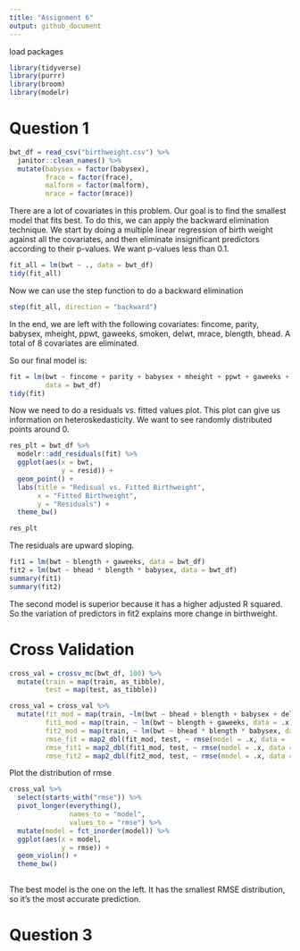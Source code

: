 ```yaml
---
title: "Assignment 6"
output: github_document
---
```


load packages
```r
library(tidyverse)
library(purrr)
library(broom)
library(modelr)
```

# Question 1

```r
bwt_df = read_csv("birthweight.csv") %>% 
  janitor::clean_names() %>% 
  mutate(babysex = factor(babysex),
         frace = factor(frace),
         malform = factor(malform),
         mrace = factor(mrace))
```

There are a lot of covariates in this problem. Our goal is to find the smallest model that fits best. To do this, we can apply the backward elimination technique. We start by doing a multiple linear regression of birth weight against all the covariates, and then eliminate insignificant predictors according to their p-values. We want p-values less than 0.1.

```r
fit_all = lm(bwt ~ ., data = bwt_df)
tidy(fit_all)
```
Now we can use the step function to do a backward elimination

```r
step(fit_all, direction = "backward")
```
In the end, we are left with the following covariates:
fincome, parity, babysex, mheight, ppwt, gaweeks, smoken, delwt, mrace, blength, bhead. A total of 8 covariates are eliminated. 

So our final model is:
```r
fit = lm(bwt ~ fincome + parity + babysex + mheight + ppwt + gaweeks + smoken + delwt + mrace + blength + bhead,
         data = bwt_df)
tidy(fit)
```
Now we need to do a residuals vs. fitted values plot. This plot can give us information on heteroskedasticity.
We want to see randomly distributed points around 0. 

```r
res_plt = bwt_df %>% 
  modelr::add_residuals(fit) %>% 
  ggplot(aes(x = bwt,
             y = resid)) +
  geom_point() +
  labs(title = "Redisual vs. Fitted Birthweight",
       x = "Fitted Birthweight",
       y = "Residuals") +
  theme_bw()

res_plt
```
The residuals are upward sloping. 

```r
fit1 = lm(bwt ~ blength + gaweeks, data = bwt_df)
fit2 = lm(bwt ~ bhead * blength * babysex, data = bwt_df)
summary(fit1)
summary(fit2)
```
The second model is superior because it has a higher adjusted R squared. So the variation of predictors in fit2 explains more change in birthweight.  

# Cross Validation

```r
cross_val = crossv_mc(bwt_df, 100) %>% 
  mutate(train = map(train, as_tibble),
         test = map(test, as_tibble))

cross_val = cross_val %>% 
  mutate(fit_mod = map(train, ~lm(bwt ~ bhead + blength + babysex + delwt + fincome + gaweeks + mheight + mrace + parity + ppwt + smoken, data = .x)),
         fit1_mod = map(train, ~ lm(bwt ~ blength + gaweeks, data = .x)),
         fit2_mod = map(train, ~ lm(bwt ~ bhead * blength * babysex, data = .x)),
         rmse_fit = map2_dbl(fit_mod, test, ~ rmse(model = .x, data = .y)),
         rmse_fit1 = map2_dbl(fit1_mod, test, ~ rmse(model = .x, data = .y)),
         rmse_fit2 = map2_dbl(fit2_mod, test, ~ rmse(model = .x, data = .y)))
```

Plot the distribution of rmse
```r
cross_val %>% 
  select(starts_with("rmse")) %>% 
  pivot_longer(everything(),
               names_to = "model",
               values_to = "rmse") %>% 
  mutate(model = fct_inorder(model)) %>% 
  ggplot(aes(x = model,
             y = rmse)) +
  geom_violin() + 
  theme_bw()
  
```
The best model is the one on the left. It has the smallest RMSE distribution, so it's the most accurate prediction. 

# Question 3

```r

```

